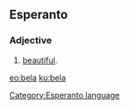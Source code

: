 ==Esperanto==
===Adjective===
# [[beautiful]].

[[Category:Esperanto language]]
{{Universala Vortaro}}

[[eo:bela]]
[[ku:bela]]
